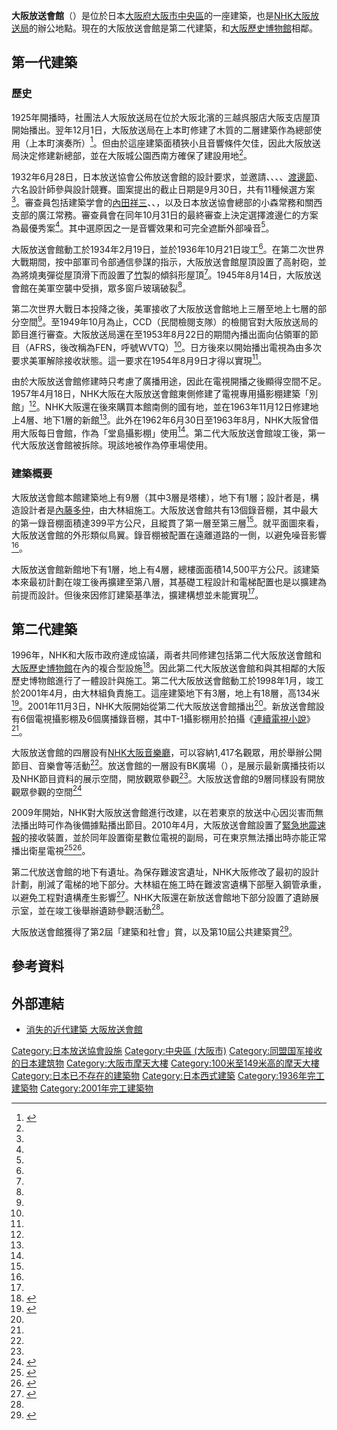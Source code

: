 {{Infobox building
| building_name   = 大阪放送會館
| image           = Osaka hoso kaikan.jpeg
| image_size      = 
| caption         = 第一代大阪放送會館
| location        = {{JPN}} [[大阪府|大阪府]][[大阪市|大阪市]][[中央區_(大阪市)|中央區]]馬場町3番43號
| coordinates     = 
| start_date      = 1934年2月19日
| completion_date = 1936年10月21日
| demolition_date = 2002年
| building_type   = 辦公樓、電視攝影棚、廣播錄音棚
| architectural_style = 
| roof            = 
| floor_count     = 地上9層，地下1層
| room_count      = 
| unit_count      = 
| elevator_count  = 
| cost            = 
| floor_area      = 9661.49平方公尺
| architect       = 渡邊仁、日本放送協會臨時建築部
| engineer        = 
| contractor      = [[大林組|大林組]]
| developer       = 
| owner           = [[日本放送協會|日本放送協會]]
| management      = 
| references      = 
}}
{{Infobox building
| building_name   = 大阪放送會館
| image           = NHK Osaka in 201504.JPG
| image_size      =
| caption         = 第二代大阪放送會館
| location        = {{JPN}} 〒540-8501<br />[[大阪府|大阪府]][[大阪市|大阪市]][[中央區_(大阪市)|中央區]]大手前四丁目1-20
| coordinates     = {{coord|34|40|57.67|N|135|31|12.16|E|display=inline,title}}
| start_date      = 1998年1月
| completion_date = 2001年4月
| demolition_date = 
| building_type   = 辦公樓、電視攝影棚、廣播錄音棚
| architectural_style = 
| roof            = 
| floor_count     = 地上18層，地下3層
| room_count      = 
| unit_count      = 
| elevator_count  = 
| cost            = 
| floor_area      = 47,518平方公尺
| architect       = NHK技術局開發中心、大阪市住宅局營繕部、日本設計、{{lang|ja|NTTファシリティーズ}}、{{lang|ja|シーザー・ペリ・アンド・アソシエーツ・ジャパン}}
| engineer        = 
| contractor      = [[大林組|大林組]]、[[竹中工務店|竹中工務店]]、戶田建設、三井建設、安藤建設<ref>{{cite web|url=https://www.eonet.ne.jp/~building-pc/oosaka/oo24.htm|script-title=ja:ＮＨＫ大阪放送会館|accessdate=2020-09-07|publisher={{lang|ja|eonet}}|language=ja|deadurl=no|archive-date=2015-10-11|archive-url=https://web.archive.org/web/20151011010542/http://www.eonet.ne.jp/~building-pc/oosaka/oo24.htm}}</ref>
| developer       = 
| owner           = [[日本放送協會|日本放送協會]]
| management      = 
| references      = 
}}
'''大阪放送會館'''（{{lang-ja|大阪放送会館，おおさかほうそうかいかん}}）是位於日本[[大阪府|大阪府]][[大阪市|大阪市]][[中央區_(大阪市)|中央區]]的一座建築，也是[[NHK大阪放送局|NHK大阪放送局]]的辦公地點。現在的大阪放送會館是第二代建築，和[[大阪歷史博物館|大阪歷史博物館]]相鄰。

==第一代建築==
=== 歷史 ===
1925年開播時，社團法人大阪放送局在位於大阪北濱的三越呉服店大阪支店屋頂開始播出。翌年12月1日，大阪放送局在上本町修建了木質的二層建築作為總部使用（上本町演奏所）<ref name="shashi70">{{cite book |author={{lang|ja|NHK大阪放送局・七十年史編集委員会}}|script-title=ja:『こちらJOBK : NHK大阪放送局七十年』 |year=1995 |publisher={{lang|ja|NHK大阪放送局}} |location=大阪府 |isbn=}}{{NCID|BN12760335}}{{ja}}</ref>{{rp|36}}。但由於這座建築面積狹小且音響條件欠佳，因此大阪放送局決定修建新總部，並在大阪城公園西南方確保了建設用地<ref name="shashi70"></ref>{{rp|78}}。

1932年6月28日，日本放送協會公佈放送會館的設計要求，並邀請{{link-ja|渡邊仁|渡辺仁}}、{{link-ja|山下壽郎|山下寿郎}}、{{link-ja|高橋貞太郎|高橋貞太郎}}、{{link-ja|安井武雄|安井武雄}}、[[渡邊節|渡邊節]]、{{link-ja|石本喜久治|石本喜久治}}六名設計師參與設計競賽。圖案提出的截止日期是9月30日，共有11種候選方案<ref name="shashi70"></ref>{{rp|78}}。審查員包括建築学會的[[內田祥三|內田祥三]]、{{link-ja|佐藤功一|佐藤功一}}、{{link-ja|宗兵藏|宗兵蔵}}，以及日本放送協會總部的小森常務和關西支部的廣江常務。審查員會在同年10月31日的最終審查上決定選擇渡邊仁的方案為最優秀案<ref name="shashi70"></ref>{{rp|78}}。其中選原因之一是音響效果和可完全遮斷外部噪音<ref name="shashi70"></ref>{{rp|78}}。

大阪放送會館動工於1934年2月19日，並於1936年10月21日竣工<ref name="shashi70"></ref>{{rp|78}}。在第二次世界大戰期間，按中部軍司令部通信參謀的指示，大阪放送會館屋頂設置了高射砲，並為將燒夷彈從屋頂滑下而設置了[[竹|竹]]製的傾斜形屋頂<ref name="shashi70"></ref>{{rp|93}}。1945年8月14日，大阪放送會館在美軍空襲中受損，眾多窗戶玻璃破裂<ref name="shashi70"></ref>{{rp|97}}。

第二次世界大戰日本投降之後，美軍接收了大阪放送會館地上三層至地上七層的部分空間<ref name="shashi70"></ref>{{rp|102-103}}。至1949年10月為止，CCD（民間檢閱支隊）的檢閱官對大阪放送局的節目進行審查。大阪放送局還在至1953年8月22日的期間內播出面向佔領軍的節目（AFRS，後改稱為FEN，呼號WVTQ）<ref name="shashi70"></ref>{{rp|101-103}}。日方後來以開始播出電視為由多次要求美軍解除接收狀態。這一要求在1954年8月9日才得以實現<ref name="shashi70"></ref>{{rp|101-103}}。

由於大阪放送會館修建時只考慮了廣播用途，因此在電視開播之後顯得空間不足。1957年4月18日，NHK大阪在大阪放送會館東側修建了電視專用攝影棚建築「別館」<ref name="shashi70"></ref>{{rp|188-189}}。NHK大阪還在後來購買本館南側的國有地，並在1963年11月12日修建地上4層、地下1層的新館<ref name="shashi70"></ref>{{rp|188-189}}。此外在1962年6月30日至1963年8月，NHK大阪曾借用大阪每日會館，作為「堂島攝影棚」使用<ref name="shashi70"></ref>{{rp|188-189}}。第二代大阪放送會館竣工後，第一代大阪放送會館被拆除。現該地被作為停車場使用。

=== 建築概要 ===
大阪放送會館本館建築地上有9層（其中3層是塔樓），地下有1層；設計者是{{link-ja|渡邊仁|渡辺仁}}，構造設計者是[[內藤多仲|內藤多仲]]，由大林組施工。大阪放送會館共有13個錄音棚，其中最大的第一錄音棚面積達399平方公尺，且縱貫了第一層至第三層<ref name="shashi70"></ref>{{rp|79}}。就平面圖來看，大阪放送會館的外形類似鳥翼。錄音棚被配置在遠離道路的一側，以避免噪音影響<ref name="shashi70"></ref>{{rp|80}}。

大阪放送會館新館地下有1層，地上有4層，總樓面面積14,500平方公尺。該建築本來最初計劃在竣工後再擴建至第八層，其基礎工程設計和電梯配置也是以擴建為前提而設計。但後來因修訂建築基準法，擴建構想並未能實現<ref name="shashi70"></ref>{{rp|189}}。

==第二代建築==
1996年，NHK和大阪市政府達成協議，兩者共同修建包括第二代大阪放送會館和[[大阪歷史博物館|大阪歷史博物館]]在內的複合型設施<ref name="shashi80">{{cite book |author={{lang|ja|NHK大阪放送局BK開局80周年記念誌編集委員会}}|script-title=ja:『NHK大阪放送局開局80年 : 大正・昭和から平成へ (1925年〜2005年)』 |year=2005 |publisher={{lang|ja|NHK大阪放送局}} |location=大阪府 |isbn=}}{{NCID|BA73366142}}{{ja}}</ref>{{rp|25}}。因此第二代大阪放送會館和與其相鄰的大阪歷史博物館進行了一體設計與施工。第二代大阪放送會館動工於1998年1月，竣工於2001年4月，由大林組負責施工。這座建築地下有3層，地上有18層，高134米<ref name="BK">{{cite web|url=https://www.nhk.or.jp/osaka/station_info/kaikan/|script-title=ja:大阪放送会館のプロフィール|accessdate=2020-09-07|publisher={{lang|ja|NHK大阪}}|language=ja|deadurl=no|archive-date=2020-06-18|archive-url=https://web.archive.org/web/20200618022011/https://www.nhk.or.jp/osaka/station_info/kaikan/}}</ref>。2001年11月3日，NHK大阪開始從第二代大阪放送會館播出<ref name="shashi80"></ref>{{rp|27}}。新放送會館設有6個電視攝影棚及6個廣播錄音棚，其中T-1攝影棚用於拍攝《[[連續電視小說|連續電視小說]]》<ref name="BK"></ref>。

大阪放送會館的四層設有[[NHK大阪音樂廳|NHK大阪音樂廳]]，可以容納1,417名觀眾，用於舉辦公開節目、音樂會等活動<ref name="BK"></ref>。放送會館的一層設有BK廣場（{{lang|ja|BKプラザ}}），是展示最新廣播技術以及NHK節目資料的展示空間，開放觀眾參觀<ref name="BK"></ref>。大阪放送會館的9層同樣設有開放觀眾參觀的空間<ref>{{cite web|url=https://www.nhk.or.jp/osaka/bkplaza/|script-title=ja:ようこそ！ＢＫプラザへ|accessdate=2020-09-07|publisher={{lang|ja|NHK大阪}}|language=ja|deadurl=no|archive-date=2019-11-14|archive-url=https://web.archive.org/web/20191114013105/http://www.nhk.or.jp/osaka/bkplaza/}}</ref>

2009年開始，NHK對大阪放送會館進行改建，以在若東京的放送中心因災害而無法播出時可作為後備據點播出節目。2010年4月，大阪放送會館設置了[[緊急地震速報|緊急地震速報]]的接收裝置，並於同年設置衛星數位電視的副局，可在東京無法播出時亦能正常播出衛星電視<ref>{{cite web|url=https://www.nhk.or.jp/osaka/station_info/mokuhyou/|script-title=ja:大阪放送局の目標|accessdate=2020-09-07|publisher={{lang|ja|NHK大阪}}|language=ja|deadurl=no|archive-date=2020-09-07|archive-url=https://web.archive.org/web/20200907115733/https://www.nhk.or.jp/osaka/station_info/mokuhyou/}}</ref><ref>{{cite web|url=https://xtech.nikkei.com/it/article/COLUMN/20120302/384363/|script-title=ja:災害発生時のバックアップ系統の構築などを推進、NHKの松本会長が報告|accessdate=2020-09-07|publisher={{lang|ja|日経Xtech}}|language=ja|deadurl=no|archive-date=2020-09-07|archive-url=https://web.archive.org/web/20200907115721/https://xtech.nikkei.com/it/article/COLUMN/20120302/384363/}}</ref>。

第二代放送會館的地下有{{link-ja|難波宮|難波宮}}遺址。為保存難波宮遺址，NHK大阪修改了最初的設計計劃，削減了電梯的地下部分。大林組在施工時在難波宮遺構下部壓入鋼管承重，以避免工程對遺構產生影響<ref>{{cite web|url=https://www.obayashi.co.jp/chronicle/works/34500.html|script-title=ja:NHK大阪放送局、大阪歴史博物館|accessdate=2020-09-07|publisher={{lang|ja|大林組}}|language=ja|deadurl=no|archive-date=2020-09-07|archive-url=https://web.archive.org/web/20200907115722/https://www.obayashi.co.jp/chronicle/works/34500.html}}</ref>。NHK大阪還在新放送會館地下部分設置了遺跡展示室，並在竣工後舉辦遺跡參觀活動<ref name="shashi80"></ref>{{rp|27}}。

大阪放送會館獲得了第2屆「建築和社會」賞，以及第10屆公共建築賞<ref>{{cite web|url=https://www.ntt-f.co.jp/architect/building/nhk-osaka.html|script-title=ja:NHK大阪放送会館・大阪歴史博物館|accessdate=2020-09-07|publisher={{lang|ja|NTTファシリティーズ}}|language=ja|deadurl=no|archive-date=2016-03-13|archive-url=https://web.archive.org/web/20160313190942/http://www.ntt-f.co.jp/architect/building/nhk-osaka.html}}</ref>。

==參考資料==
{{Reflist}}

== 外部連結 ==
* [http://www007.upp.so-net.ne.jp/haikeiroku/nhk.html 消失的近代建築 大阪放送會館] {{Wayback|url=http://www007.upp.so-net.ne.jp/haikeiroku/nhk.html |date=20210126160952 }} 

{{NHK}}
[[Category:日本放送協會設施|Category:日本放送協會設施]]
[[Category:中央區_(大阪市)|Category:中央區 (大阪市)]]
[[Category:同盟国军接收的日本建筑物|Category:同盟国军接收的日本建筑物]]
[[Category:大阪市摩天大樓|Category:大阪市摩天大樓]]
[[Category:100米至149米高的摩天大樓|Category:100米至149米高的摩天大樓]]
[[Category:日本已不存在的建築物|Category:日本已不存在的建築物]]
[[Category:日本西式建築|Category:日本西式建築]]
[[Category:1936年完工建築物|Category:1936年完工建築物]]
[[Category:2001年完工建築物|Category:2001年完工建築物]]